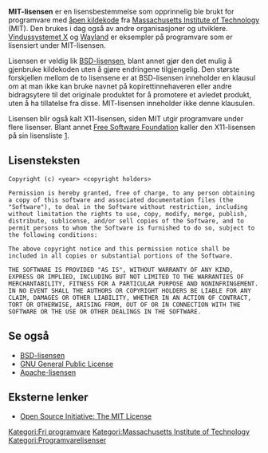 '''MIT-lisensen''' er en lisensbestemmelse som opprinnelig ble brukt for programvare med [[åpen kildekode]] fra [[Massachusetts Institute of Technology]] (MIT). Den brukes i dag også av andre organisasjoner og utviklere. [[Vindussystemet X]] og [[Wayland]] er eksempler på programvare som er lisensiert under MIT-lisensen.

Lisensen er veldig lik [[BSD-lisensen]], blant annet gjør den det mulig å gjenbruke kildekoden uten å gjøre endringene tilgjengelig. Den største forskjellen mellom de to lisensene er at BSD-lisensen inneholder en klausul om at man ikke kan bruke navnet på kopirettinnehaveren eller andre bidragsytere til det originale produktet for å promotere et avledet produkt, uten å ha tillatelse fra disse. MIT-lisensen inneholder ikke denne klausulen.

Lisensen blir også kalt X11-lisensen, siden MIT utgir programvare under flere lisenser. Blant annet [[Free Software Foundation]] kaller den X11-lisensen på sin lisensliste [http://www.gnu.org/licenses/license-list.html#X11License].

== Lisensteksten ==
<pre>
Copyright (c) <year> <copyright holders>

Permission is hereby granted, free of charge, to any person obtaining
a copy of this software and associated documentation files (the
"Software"), to deal in the Software without restriction, including
without limitation the rights to use, copy, modify, merge, publish,
distribute, sublicense, and/or sell copies of the Software, and to
permit persons to whom the Software is furnished to do so, subject to
the following conditions:

The above copyright notice and this permission notice shall be
included in all copies or substantial portions of the Software.

THE SOFTWARE IS PROVIDED "AS IS", WITHOUT WARRANTY OF ANY KIND,
EXPRESS OR IMPLIED, INCLUDING BUT NOT LIMITED TO THE WARRANTIES OF
MERCHANTABILITY, FITNESS FOR A PARTICULAR PURPOSE AND NONINFRINGEMENT.
IN NO EVENT SHALL THE AUTHORS OR COPYRIGHT HOLDERS BE LIABLE FOR ANY
CLAIM, DAMAGES OR OTHER LIABILITY, WHETHER IN AN ACTION OF CONTRACT,
TORT OR OTHERWISE, ARISING FROM, OUT OF OR IN CONNECTION WITH THE
SOFTWARE OR THE USE OR OTHER DEALINGS IN THE SOFTWARE.
</pre>
== Se også ==
*[[BSD-lisensen]]
*[[GNU General Public License]]
*[[Apache-lisensen]]

== Eksterne lenker ==
* [http://www.opensource.org/licenses/mit-license.php Open Source Initiative: The MIT License]
{{Autoritetsdata}}

[[Kategori:Fri programvare]]
[[Kategori:Massachusetts Institute of Technology]]
[[Kategori:Programvarelisenser]]